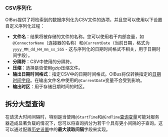 ### CSV序列化
OIBus提供了将检索到的数据序列化为CSV文件的选项，并且您可以使用以下设置自定义序列化过程：
- **文件名**：结果将被存储的文件的名称。您可以使用若干内部变量，如`@ConnectorName`（连接器的名称）和`@CurrentDate`（当前日期，格式为`yyyy_MM_dd_HH_mm_ss_SSS` - 这与序列化的日期时间格式不相关，用于日期时间字段）。
- **分隔符**：CSV中使用的分隔符。
- **压缩**：选择是否使用gzip压缩文件。
- **输出日期时间格式**：指定CSV中的日期时间格式。OIBus将仅转换指定的[日期时间字段](#datetime-fields)。在输出文件名中使用的`@CurrentDate`变量不会受到影响。
- **输出时区**：用于存储日期时间的时区。

## 拆分大型查询
在请求大时间间隔时，特别是当使用`@StartTime`和`@EndTime`[查询变量](#query-variables)可能对服务器造成显著负载的情况下，您可以将查询拆分为若干个具有更小间隔的子查询。这可以通过配置[历史设置](./common-settings.md#history-settings)中的**最大读取间隔**字段来实现。
